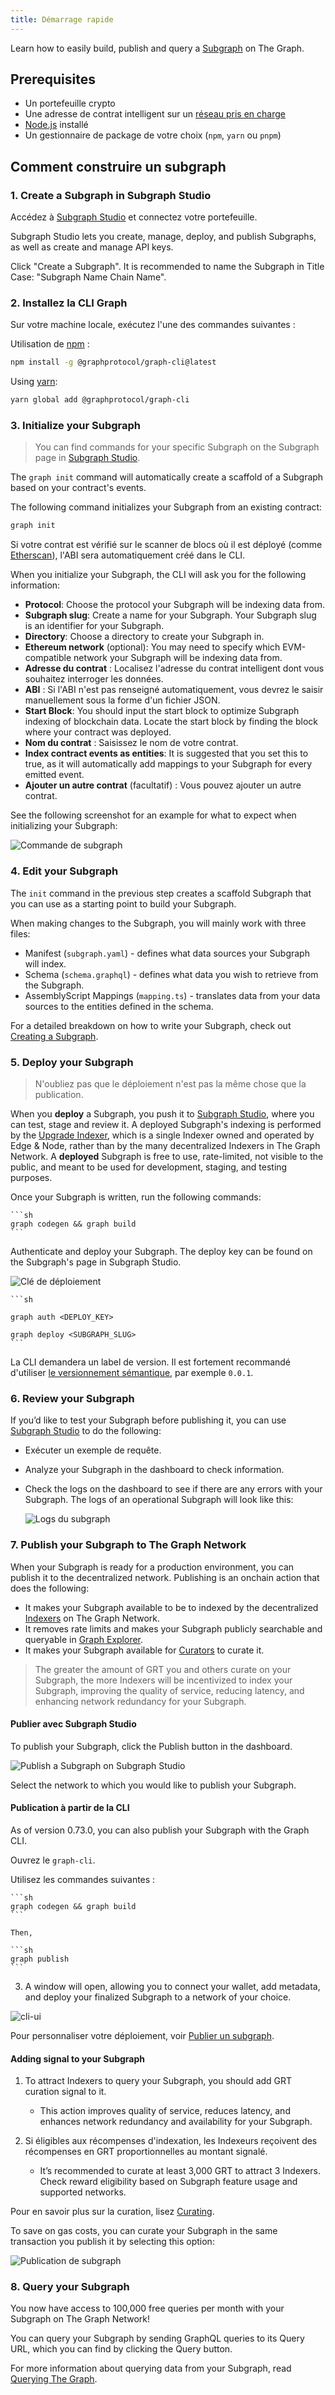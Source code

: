 ```yaml
---
title: Démarrage rapide
---
```


Learn how to easily build, publish and query a [Subgraph](/subgraphs/developing/developer-faq/#1-what-is-a-subgraph) on The Graph.

## Prerequisites

- Un portefeuille crypto
- Une adresse de contrat intelligent sur un [réseau pris en charge](/supported-networks/)
- [Node.js](https://nodejs.org/) installé
- Un gestionnaire de package de votre choix (`npm`, `yarn` ou `pnpm`)

## Comment construire un subgraph

### 1. Create a Subgraph in Subgraph Studio

Accédez à [Subgraph Studio](https://thegraph.com/studio/) et connectez votre portefeuille.

Subgraph Studio lets you create, manage, deploy, and publish Subgraphs, as well as create and manage API keys.

Click "Create a Subgraph". It is recommended to name the Subgraph in Title Case: "Subgraph Name Chain Name".

### 2. Installez la CLI Graph

Sur votre machine locale, exécutez l'une des commandes suivantes :

Utilisation de [npm](https://www.npmjs.com/) :

```sh
npm install -g @graphprotocol/graph-cli@latest
```

Using [yarn](https://yarnpkg.com/):

```sh
yarn global add @graphprotocol/graph-cli
```

### 3. Initialize your Subgraph

> You can find commands for your specific Subgraph on the Subgraph page in [Subgraph Studio](https://thegraph.com/studio/).

The `graph init` command will automatically create a scaffold of a Subgraph based on your contract's events.

The following command initializes your Subgraph from an existing contract:

```sh
graph init
```

Si votre contrat est vérifié sur le scanner de blocs où il est déployé (comme [Etherscan](https://etherscan.io/)), l'ABI sera automatiquement créé dans le CLI.

When you initialize your Subgraph, the CLI will ask you for the following information:

- **Protocol**: Choose the protocol your Subgraph will be indexing data from.
- **Subgraph slug**: Create a name for your Subgraph. Your Subgraph slug is an identifier for your Subgraph.
- **Directory**: Choose a directory to create your Subgraph in.
- **Ethereum network** (optional): You may need to specify which EVM-compatible network your Subgraph will be indexing data from.
- **Adresse du contrat** : Localisez l'adresse du contrat intelligent dont vous souhaitez interroger les données.
- **ABI** : Si l'ABI n'est pas renseigné automatiquement, vous devrez le saisir manuellement sous la forme d'un fichier JSON.
- **Start Block**: You should input the start block to optimize Subgraph indexing of blockchain data. Locate the start block by finding the block where your contract was deployed.
- **Nom du contrat** : Saisissez le nom de votre contrat.
- **Index contract events as entities**: It is suggested that you set this to true, as it will automatically add mappings to your Subgraph for every emitted event.
- **Ajouter un autre contrat** (facultatif) : Vous pouvez ajouter un autre contrat.

See the following screenshot for an example for what to expect when initializing your Subgraph:

![Commande de subgraph](/img/CLI-Example.png)

### 4. Edit your Subgraph

The `init` command in the previous step creates a scaffold Subgraph that you can use as a starting point to build your Subgraph.

When making changes to the Subgraph, you will mainly work with three files:

- Manifest (`subgraph.yaml`) - defines what data sources your Subgraph will index.
- Schema (`schema.graphql`) - defines what data you wish to retrieve from the Subgraph.
- AssemblyScript Mappings (`mapping.ts`) - translates data from your data sources to the entities defined in the schema.

For a detailed breakdown on how to write your Subgraph, check out [Creating a Subgraph](/developing/creating-a-subgraph/).

### 5. Deploy your Subgraph

> N'oubliez pas que le déploiement n'est pas la même chose que la publication.

When you **deploy** a Subgraph, you push it to [Subgraph Studio](https://thegraph.com/studio/), where you can test, stage and review it. A deployed Subgraph's indexing is performed by the [Upgrade Indexer](https://thegraph.com/blog/upgrade-indexer/), which is a single Indexer owned and operated by Edge & Node, rather than by the many decentralized Indexers in The Graph Network. A **deployed** Subgraph is free to use, rate-limited, not visible to the public, and meant to be used for development, staging, and testing purposes.

Once your Subgraph is written, run the following commands:

````
```sh
graph codegen && graph build
```
````

Authenticate and deploy your Subgraph. The deploy key can be found on the Subgraph's page in Subgraph Studio.

![Clé de déploiement](/img/subgraph-studio-deploy-key.jpg)

````
```sh

graph auth <DEPLOY_KEY>

graph deploy <SUBGRAPH_SLUG>
```
````

La CLI demandera un label de version. Il est fortement recommandé d'utiliser [le versionnement sémantique](https://semver.org/), par exemple `0.0.1`.

### 6. Review your Subgraph

If you’d like to test your Subgraph before publishing it, you can use [Subgraph Studio](https://thegraph.com/studio/) to do the following:

- Exécuter un exemple de requête.
- Analyze your Subgraph in the dashboard to check information.
- Check the logs on the dashboard to see if there are any errors with your Subgraph. The logs of an operational Subgraph will look like this:

  ![Logs du subgraph](/img/subgraph-logs-image.png)

### 7. Publish your Subgraph to The Graph Network

When your Subgraph is ready for a production environment, you can publish it to the decentralized network. Publishing is an onchain action that does the following:

- It makes your Subgraph available to be to indexed by the decentralized [Indexers](/indexing/overview/) on The Graph Network.
- It removes rate limits and makes your Subgraph publicly searchable and queryable in [Graph Explorer](https://thegraph.com/explorer/).
- It makes your Subgraph available for [Curators](/resources/roles/curating/) to curate it.

> The greater the amount of GRT you and others curate on your Subgraph, the more Indexers will be incentivized to index your Subgraph, improving the quality of service, reducing latency, and enhancing network redundancy for your Subgraph.

#### Publier avec Subgraph Studio⁠

To publish your Subgraph, click the Publish button in the dashboard.

![Publish a Subgraph on Subgraph Studio](/img/publish-sub-transfer.png)

Select the network to which you would like to publish your Subgraph.

#### Publication à partir de la CLI

As of version 0.73.0, you can also publish your Subgraph with the Graph CLI.

Ouvrez le `graph-cli`.

Utilisez les commandes suivantes :

````
```sh
graph codegen && graph build
```

Then,

```sh
graph publish
```
````

3. A window will open, allowing you to connect your wallet, add metadata, and deploy your finalized Subgraph to a network of your choice.

![cli-ui](/img/cli-ui.png)

Pour personnaliser votre déploiement, voir [Publier un subgraph](/subgraphs/developing/publishing/publishing-a-subgraph/).

#### Adding signal to your Subgraph

1. To attract Indexers to query your Subgraph, you should add GRT curation signal to it.

   - This action improves quality of service, reduces latency, and enhances network redundancy and availability for your Subgraph.

2. Si éligibles aux récompenses d'indexation, les Indexeurs reçoivent des récompenses en GRT proportionnelles au montant signalé.

   - It’s recommended to curate at least 3,000 GRT to attract 3 Indexers. Check reward eligibility based on Subgraph feature usage and supported networks.

Pour en savoir plus sur la curation, lisez [Curating](/resources/roles/curating/).

To save on gas costs, you can curate your Subgraph in the same transaction you publish it by selecting this option:

![Publication de subgraph](/img/studio-publish-modal.png)

### 8. Query your Subgraph

You now have access to 100,000 free queries per month with your Subgraph on The Graph Network!

You can query your Subgraph by sending GraphQL queries to its Query URL, which you can find by clicking the Query button.

For more information about querying data from your Subgraph, read [Querying The Graph](/subgraphs/querying/introduction/).
